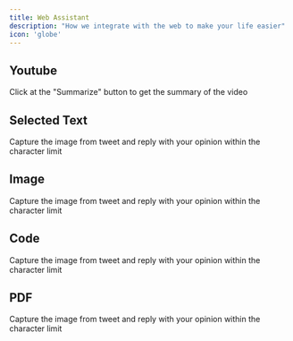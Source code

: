 ```yaml
---
title: Web Assistant
description: "How we integrate with the web to make your life easier"
icon: 'globe'
---
```


## Youtube
<Card title="Summarize Youtube Video" img="/images/lexi-youtube.png">
  Click at the "Summarize" button to get the summary of the video
</Card>

## Selected Text
<Card title="selected text" img="/images/lexi-selected-text.png">
  Capture the image from tweet and reply with your opinion within the character limit
</Card>

## Image
<Card title="chat with image" img="/images/lexi-image-menu.png">
  Capture the image from tweet and reply with your opinion within the character limit
</Card>

## Code
<Card title="chat with image" img="/images/lexi-image-menu.png">
  Capture the image from tweet and reply with your opinion within the character limit
</Card>

## PDF
<Card title="chat with image" img="/images/lexi-image-menu.png">
  Capture the image from tweet and reply with your opinion within the character limit
</Card>

